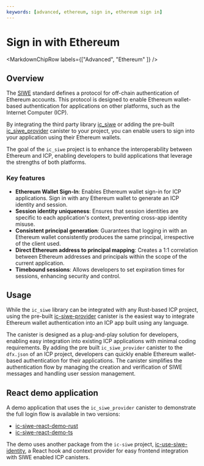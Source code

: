 ```yaml
---
keywords: [advanced, ethereum, sign in, ethereum sign in]
---
```



# Sign in with Ethereum

<MarkdownChipRow labels={["Advanced", "Ethereum" ]} />

## Overview

The [SIWE](https://eips.ethereum.org/EIPS/eip-4361) standard defines a protocol for off-chain authentication of Ethereum accounts. This protocol is designed to enable Ethereum wallet-based authentication for applications on other platforms, such as the Internet Computer (ICP).

By integrating the third party library [ic_siwe](https://github.com/kristoferlund/ic-siwe/tree/main/packages/ic_siwe) or adding the pre-built [ic_siwe_provider](https://github.com/kristoferlund/ic-siwe/tree/main/packages/ic_siwe_provider) canister to your project, you can enable users to sign into your application using their Ethereum wallets.

The goal of the `ic_siwe` project is to enhance the interoperability between Ethereum and ICP, enabling developers to build applications that leverage the strengths of both platforms.

### Key features

- **Ethereum Wallet Sign-In**: Enables Ethereum wallet sign-in for ICP applications. Sign in with any Ethereum wallet to generate an ICP identity and session.
- **Session identity uniqueness**: Ensures that session identities are specific to each application's context, preventing cross-app identity misuse.
- **Consistent principal generation**: Guarantees that logging in with an Ethereum wallet consistently produces the same principal, irrespective of the client used.
- **Direct Ethereum address to principal mapping**: Creates a 1:1 correlation between Ethereum addresses and principals within the scope of the current application.
- **Timebound sessions**: Allows developers to set expiration times for sessions, enhancing security and control.

## Usage

While the `ic_siwe` library can be integrated with any Rust-based ICP project, using the pre-built [ic-siwe-provider](https://github.com/kristoferlund/ic-siwe/tree/main/packages/ic_siwe_provider) canister is the easiest way to integrate Ethereum wallet authentication into an ICP app built using any language.

The canister is designed as a plug-and-play solution for developers, enabling easy integration into existing ICP applications with minimal coding requirements. By adding the pre built `ic_siwe_provider` canister to the `dfx.json` of an ICP project, developers can quickly enable Ethereum wallet-based authentication for their applications. The canister simplifies the authentication flow by managing the creation and verification of SIWE messages and handling user session management.

## React demo application

A demo application that uses the `ic_siwe_provider` canister to demonstrate the full login flow is available in two versions:
- [ic-siwe-react-demo-rust](https://github.com/kristoferlund/ic-siwe-react-demo-rust)
- [ic-siwe-react-demo-ts](https://github.com/kristoferlund/ic-siwe-react-demo-ts)

The demo uses another package from the `ic-siwe` project, [ic-use-siwe-identity](https://github.com/kristoferlund/ic-siwe/tree/main/packages/ic-use-siwe-identity), a React hook and context provider for easy frontend integration with SIWE enabled ICP canisters.